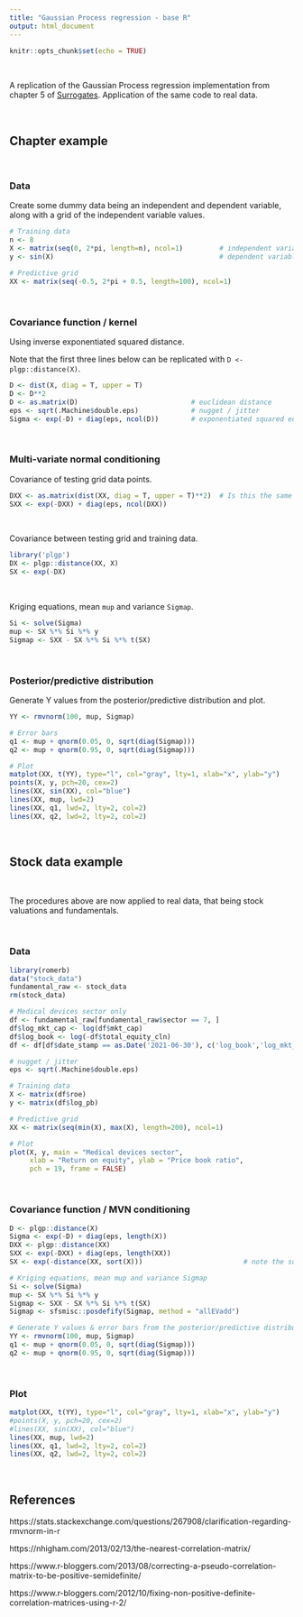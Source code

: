 ```yaml
---
title: "Gaussian Process regression - base R"
output: html_document
---
```


```r
knitr::opts_chunk$set(echo = TRUE)
```
<br>

A replication of the Gaussian Process regression implementation from chapter 5 of [Surrogates](https://bookdown.org/rbg/surrogates/chap5.html).  Application of the same code to real data.

<br>

## Chapter example

<br>

### Data

Create some dummy data being an independent and dependent variable, along with a grid of the independent variable values. 

```r
# Training data
n <- 8
X <- matrix(seq(0, 2*pi, length=n), ncol=1)         # independent variable
y <- sin(X)                                         # dependent variable

# Predictive grid
XX <- matrix(seq(-0.5, 2*pi + 0.5, length=100), ncol=1)
```

<br>

### Covariance function / kernel  

Using inverse exponentiated squared distance.

Note that the first three lines below can be replicated with ```D <- plgp::distance(X)```.


```r
D <- dist(X, diag = T, upper = T)
D <- D**2
D <- as.matrix(D)                            # euclidean distance
eps <- sqrt(.Machine$double.eps)             # nugget / jitter
Sigma <- exp(-D) + diag(eps, ncol(D))        # exponentiated squared euclidean distance
```

<br>

### Multi-variate normal conditioning  

Covariance of testing grid data points.

```r
DXX <- as.matrix(dist(XX, diag = T, upper = T)**2)  # Is this the same as plgp::dist?
SXX <- exp(-DXX) + diag(eps, ncol(DXX))
```

<br>

Covariance between testing grid and training data.

```r
library('plgp')
DX <- plgp::distance(XX, X)
SX <- exp(-DX)
```

<br>

Kriging equations, mean ```mup``` and variance ```Sigmap```.

```r
Si <- solve(Sigma)
mup <- SX %*% Si %*% y
Sigmap <- SXX - SX %*% Si %*% t(SX)
```

<br>

### Posterior/predictive distribution

Generate Y values from the posterior/predictive distribution and plot.

```r
YY <- rmvnorm(100, mup, Sigmap)

# Error bars
q1 <- mup + qnorm(0.05, 0, sqrt(diag(Sigmap)))
q2 <- mup + qnorm(0.95, 0, sqrt(diag(Sigmap)))

# Plot
matplot(XX, t(YY), type="l", col="gray", lty=1, xlab="x", ylab="y")
points(X, y, pch=20, cex=2)
lines(XX, sin(XX), col="blue")
lines(XX, mup, lwd=2)
lines(XX, q1, lwd=2, lty=2, col=2)
lines(XX, q2, lwd=2, lty=2, col=2)
```

<br>


## Stock data example

<br>

The procedures above are now applied to real data, that being stock valuations and fundamentals.

<br>

### Data

```r
library(romerb)
data("stock_data")
fundamental_raw <- stock_data
rm(stock_data)

# Medical devices sector only
df <- fundamental_raw[fundamental_raw$sector == 7, ]   
df$log_mkt_cap <- log(df$mkt_cap)
df$log_book <- log(-df$total_equity_cln)
df <- df[df$date_stamp == as.Date('2021-06-30'), c('log_book','log_mkt_cap','log_pb','roe','leverage')]

# nugget / jitter
eps <- sqrt(.Machine$double.eps)

# Training data
X <- matrix(df$roe)
y <- matrix(df$log_pb)

# Predictive grid
XX <- matrix(seq(min(X), max(X), length=200), ncol=1)

# Plot
plot(X, y, main = "Medical devices sector",
     xlab = "Return on equity", ylab = "Price book ratio",
     pch = 19, frame = FALSE)
```

<br>

### Covariance function / MVN conditioning

```r
D <- plgp::distance(X)
Sigma <- exp(-D) + diag(eps, length(X))
DXX <- plgp::distance(XX)
SXX <- exp(-DXX) + diag(eps, length(XX))
SX <- exp(-distance(XX, sort(X)))                         # note the sort, required to construct symmetric matrix at Sigmap

# Kriging equations, mean mup and variance Sigmap
Si <- solve(Sigma)
mup <- SX %*% Si %*% y
Sigmap <- SXX - SX %*% Si %*% t(SX)
Sigmap <- sfsmisc::posdefify(Sigmap, method = "allEVadd")

# Generate Y values & error bars from the posterior/predictive distribution
YY <- rmvnorm(100, mup, Sigmap)
q1 <- mup + qnorm(0.05, 0, sqrt(diag(Sigmap)))
q2 <- mup + qnorm(0.95, 0, sqrt(diag(Sigmap)))
```

<br>

### Plot

```r
matplot(XX, t(YY), type="l", col="gray", lty=1, xlab="x", ylab="y")
#points(X, y, pch=20, cex=2)
#lines(XX, sin(XX), col="blue")
lines(XX, mup, lwd=2)
lines(XX, q1, lwd=2, lty=2, col=2)
lines(XX, q2, lwd=2, lty=2, col=2)
```

<br>

## References  


https://stats.stackexchange.com/questions/267908/clarification-regarding-rmvnorm-in-r  

https://nhigham.com/2013/02/13/the-nearest-correlation-matrix/  

https://www.r-bloggers.com/2013/08/correcting-a-pseudo-correlation-matrix-to-be-positive-semidefinite/  

https://www.r-bloggers.com/2012/10/fixing-non-positive-definite-correlation-matrices-using-r-2/


